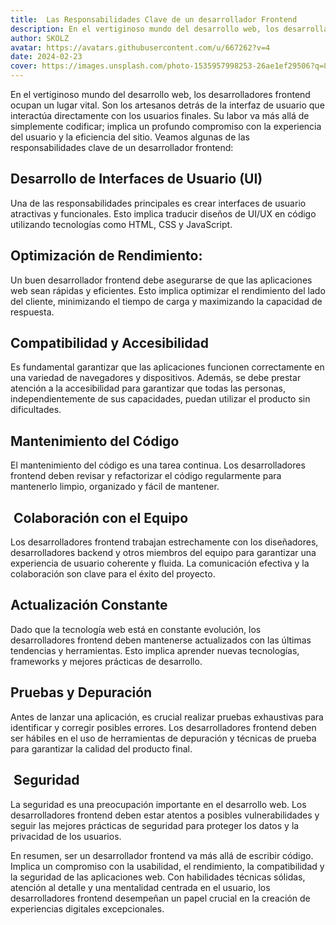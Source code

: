 ```yaml
---
title:  Las Responsabilidades Clave de un desarrollador Frontend
description: En el vertiginoso mundo del desarrollo web, los desarrolladores frontend ocupan un lugar vital. Son los artesanos detrás de la interfaz de usuario que interactúa directamente con los usuarios finales. Su labor va más allá de simplemente codificar; implica un profundo compromiso con la experiencia del usuario y la eficiencia del sitio
author: SKOLZ
avatar: https://avatars.githubusercontent.com/u/667262?v=4
date: 2024-02-23
cover: https://images.unsplash.com/photo-1535957998253-26ae1ef29506?q=80&w=2836&auto=format&fit=crop&ixlib=rb-4.0.3&ixid=M3wxMjA3fDB8MHxwaG90by1wYWdlfHx8fGVufDB8fHx8fA%3D%3D
---
```



En el vertiginoso mundo del desarrollo web, los desarrolladores frontend ocupan un lugar vital. Son los artesanos detrás de la interfaz de usuario que interactúa directamente con los usuarios finales. Su labor va más allá de simplemente codificar; implica un profundo compromiso con la experiencia del usuario y la eficiencia del sitio. Veamos algunas de las responsabilidades clave de un desarrollador frontend:


## Desarrollo de Interfaces de Usuario (UI)

Una de las responsabilidades principales es crear interfaces de usuario atractivas y funcionales. Esto implica traducir diseños de UI/UX en código utilizando tecnologías como HTML, CSS y JavaScript.

## Optimización de Rendimiento:

Un buen desarrollador frontend debe asegurarse de que las aplicaciones web sean rápidas y eficientes. Esto implica optimizar el rendimiento del lado del cliente, minimizando el tiempo de carga y maximizando la capacidad de respuesta.

## Compatibilidad y Accesibilidad

Es fundamental garantizar que las aplicaciones funcionen correctamente en una variedad de navegadores y dispositivos. Además, se debe prestar atención a la accesibilidad para garantizar que todas las personas, independientemente de sus capacidades, puedan utilizar el producto sin dificultades.

## Mantenimiento del Código

El mantenimiento del código es una tarea continua. Los desarrolladores frontend deben revisar y refactorizar el código regularmente para mantenerlo limpio, organizado y fácil de mantener.

##  Colaboración con el Equipo

Los desarrolladores frontend trabajan estrechamente con los diseñadores, desarrolladores backend y otros miembros del equipo para garantizar una experiencia de usuario coherente y fluida. La comunicación efectiva y la colaboración son clave para el éxito del proyecto.

## Actualización Constante

Dado que la tecnología web está en constante evolución, los desarrolladores frontend deben mantenerse actualizados con las últimas tendencias y herramientas. Esto implica aprender nuevas tecnologías, frameworks y mejores prácticas de desarrollo.

## Pruebas y Depuración

Antes de lanzar una aplicación, es crucial realizar pruebas exhaustivas para identificar y corregir posibles errores. Los desarrolladores frontend deben ser hábiles en el uso de herramientas de depuración y técnicas de prueba para garantizar la calidad del producto final.

##  Seguridad

La seguridad es una preocupación importante en el desarrollo web. Los desarrolladores frontend deben estar atentos a posibles vulnerabilidades y seguir las mejores prácticas de seguridad para proteger los datos y la privacidad de los usuarios.

En resumen, ser un desarrollador frontend va más allá de escribir código. Implica un compromiso con la usabilidad, el rendimiento, la compatibilidad y la seguridad de las aplicaciones web. Con habilidades técnicas sólidas, atención al detalle y una mentalidad centrada en el usuario, los desarrolladores frontend desempeñan un papel crucial en la creación de experiencias digitales excepcionales.

